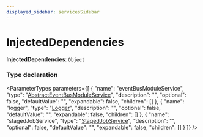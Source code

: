 ```yaml
---
displayed_sidebar: servicesSidebar
---
```



# InjectedDependencies

 **InjectedDependencies**: `Object`

### Type declaration

<ParameterTypes parameters={[
  {
    "name": "eventBusModuleService",
    "type": "[AbstractEventBusModuleService](../classes/AbstractEventBusModuleService.mdx)",
    "description": "",
    "optional": false,
    "defaultValue": "",
    "expandable": false,
    "children": []
  },
  {
    "name": "logger",
    "type": "[Logger](../interfaces/Logger.mdx)",
    "description": "",
    "optional": false,
    "defaultValue": "",
    "expandable": false,
    "children": []
  },
  {
    "name": "stagedJobService",
    "type": "[StagedJobService](../classes/StagedJobService.mdx)",
    "description": "",
    "optional": false,
    "defaultValue": "",
    "expandable": false,
    "children": []
  }
]} />
